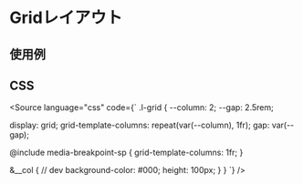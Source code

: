 
<Meta of={Stories} />

# Gridレイアウト

## 使用例

<Canvas of={Stories.base} />

## CSS
<Source
  language="css"
  code={`
.l-grid {
  --column: 2;
  --gap: 2.5rem;

  display: grid;
  grid-template-columns: repeat(var(--column), 1fr);
  gap: var(--gap);

  @include media-breakpoint-sp {
    grid-template-columns: 1fr;
  }

  &__col {
    // dev
    background-color: #000;
    height: 100px;
  }
}
  `}
/>
